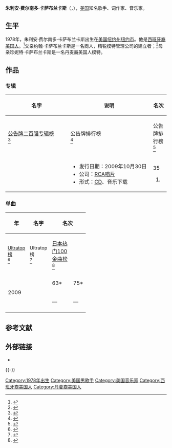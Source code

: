 {{noteTA
|1=zh-cn:费尔南多; zh-tw:費爾南多; zh-hk:費蘭度;
|2=zh-cn:卡萨布兰卡斯; zh-tw:卡薩布蘭卡斯; zh-hk:卡沙白蘭卡斯;
}}
{{艺人<!--导演、男演员、女演员、男歌手、女歌手、节目主持-->
| 图片     = Julian Casablancas Belfort 2010.jpg
| 图片尺寸 = 250px
| 图片简介 = 朱利安·费尔南多·卡萨布兰卡斯，2010年
| 姓名     = 朱利安·卡萨布兰卡斯
| 类型     = 男艺人
| 原名     = 
| 英文名   = {{lang|en|Julian Fernando Casablancas}}
| 綽號     = 
| 国籍     = {{USA}}
| 民族     = [[西班牙裔美国人|西班牙裔美国人]]
| 出生日期 = {{birth date and age|1978|8|23}} 
| 出生地点 = [[美国|美国]][[纽约州|纽约州]][[纽约市|纽约市]]
| 逝世日期 = <!--卒年在前生年在后{{death date and age|}} -->
| 逝世地点 = 
| 职业     = 歌手、樂隊主唱
| 语言     = [[英语|英语]]、[[西班牙语|西班牙语]]
| 相關團體 = [[鼓擊樂團|鼓擊樂團]]<br>[[The_Voidz|The Voidz]]<br>[[Daft_Punk|Daft Punk]]
| 現任成員 = 
| 過往成員 = 
| 唱片公司 = “崇拜”唱片公司、原始交换唱片公司、RCA唱片、新索音乐
| 音樂類型 = [[独立摇滚|独立摇滚]]、新浪潮、另类摇滚、车库摇滚、后朋复兴、流行电音
| 音樂專輯 = 
| 演奏樂器 = 歌唱、键盘乐器、吉他、贝斯、鼓、吉他合成器、口琴
| 教育程度 = 
| 宗教信仰 = 基督教
| 配偶     = <!--  {{marriage|姓名||}}  -->
| 儿女     = 
| 父母     = 
| 活跃年代 = 1998年至今
| 代表作   = 
| 经纪公司 = 
| 奖项     =  <!--  {{Awards|award= |year= |title= }} -->
| 网站     = <!-- {{URL|www.example.com}} -->
| IMDb     = 
}}
'''朱利安·费尔南多·卡萨布兰卡斯'''（{{lang-en|Julian Fernando Casablanca}}，{{bd|1978年|8月23日|||catIdx=K}}），[[美国|美国]]知名歌手、词作家、音乐家。

==生平==
1978年，朱利安·费尔南多·卡萨布兰卡斯出生在[[美国|美国]][[纽约州|纽约州]][[纽约市|纽约市]]。他是[[西班牙裔美国人|西班牙裔美国人]]。<ref>{{cite web |url=http://www.republicnola.com/republic-new-orleans-live-music/julian-casablancas.html |title=Julian Casablancas presented by Republic, Wagatail and Winter Circle |publisher=www.republicnola.com |date= |accessdate=2011-06-21 |deadurl=yes |archiveurl=https://web.archive.org/web/20101204160627/http://www.republicnola.com/republic-new-orleans-live-music/julian-casablancas.html |archivedate=2010-12-04 }}</ref>父亲约翰·卡萨布兰卡斯是一名商人，精锐模特管理公司的建立者；<ref name="Allmusic">{{cite web|url=http://allmusic.com/artist/julian-casablancas-p479859/biography|title=Allmusic profile of Julian Casablancas|last=Phares|first=Heather|accessdate=2011-04-22|work=Allmusic|archive-date=2011-04-18|archive-url=https://web.archive.org/web/20110418012357/http://www.allmusic.com/artist/julian-casablancas-p479859/biography|dead-url=no}}</ref>母亲珍妮特·卡萨布兰卡斯是一名丹麦裔美国人模特。

==作品==
===专辑===
{| class="wikitable plainrowheaders" style="text-align:center;"
|-
! rowspan="2" style="width:12em;"| 名字
! rowspan="2" style="width:16em;"| 说明
! colspan="9"| 名次
|- style="font-size:smaller;"
! style="width:35px;"| [[公告牌二百强专辑榜|公告牌二百强专辑榜]]<br><ref>{{cite web|url={{BillboardURLbyName|artist=julian casablancas|chart=all}}|title=Julian Casablancas Album & Song Chart History – Billboard 200|work=[[告示牌_(雜誌)|Billboard]]|publisher=[[Prometheus_Global_Media|Prometheus Global Media]]|accessdate=March 12, 2011}}</ref>
! style="width:35px;"| 公告牌排行榜<br><ref>{{cite web|url={{BillboardURLbyName|artist=julian casablancas|chart=Alternative Albums}}|title=Julian Casablancas Album & Song Chart History – Alternative Albums|work=[[告示牌_(雜誌)|Billboard]]|publisher=[[Prometheus_Global_Media|Prometheus Global Media]]|accessdate=March 12, 2011}}</ref>
! style="width:35px;"| 公告牌排行榜<br><ref>{{cite web|url={{BillboardURLbyName|artist=julian casablancas|chart=Rock Albums}}|title=Julian Casablancas Album & Song Chart History – Rock Albums|work=[[告示牌_(雜誌)|Billboard]]|publisher=[[Prometheus_Global_Media|Prometheus Global Media]]|accessdate=March 12, 2011}}</ref>
! style="width:35px;"| [[法国唱片出版业公会|法国唱片出版业公会]]<br/><ref name=fr>{{Cite web|url=http://www.lescharts.com/showinterpret.asp?interpret=Julian+Casablancas|title=Julian Casablancas Discography|publisher=lescharts.com|access-date=2014-04-03|archive-date=2020-08-13|archive-url=https://web.archive.org/web/20200813170421/https://lescharts.com/showinterpret.asp?interpret=Julian+Casablancas|dead-url=no}}</ref>
! style="width:35px;"| 爱尔兰专辑出版<br><ref>{{cite web|url=http://irish-charts.com/showinterpret.asp?interpret=Julian%20Casablancas|title=irishcharts.com – Discography Julian Casablancas|publisher=Hung Medien|accessdate=March 12, 2011|archive-date=2019-01-16|archive-url=https://web.archive.org/web/20190116050102/http://irish-charts.com/showinterpret.asp?interpret=Julian%20Casablancas|dead-url=no}}</ref>
! style="width:35px;"| 新西兰音乐录制<br><ref>{{cite web|url=http://www.charts.org.nz/search.asp?cat=a&search=Julian+Casablancas|title=charts.org.nz – New Zealand charts portal|publisher=Hung Medien|accessdate=March 12, 2011|archive-date=2011-07-24|archive-url=https://web.archive.org/web/20110724201546/http://www.charts.org.nz/search.asp?cat=a&search=Julian+Casablancas|dead-url=no}}</ref>
! style="width:35px;"| 瑞典音乐流行榜<br><ref name=swe>{{cite web|url=http://swedishcharts.com/search.asp?search=Julian+Casablancas&cat=a|title=swedishcharts.com – Swedish charts portal|publisher=Hung Medien|accessdate=March 12, 2011|archive-date=2019-01-16|archive-url=https://web.archive.org/web/20190116150045/https://swedishcharts.com/search.asp?search=Julian+Casablancas&cat=a|dead-url=no}}</ref>
! style="width:35px;"| 瑞士音乐排行榜<br/><ref name=swi>{{Cite web|url=http://www.hitparade.ch/showinterpret.asp?interpret=Julian+Casablancas|title=Julian Casablancas Discography|publisher=hitparade.ch|accessdate=2014-04-03|archive-date=2014-02-01|archive-url=https://web.archive.org/web/20140201153814/http://hitparade.ch/showinterpret.asp?interpret=Julian+Casablancas|dead-url=no}}</ref>
! style="width:35px;"| [[英国专辑排行榜|英国专辑排行榜]]<br><ref>{{cite web|url=http://www.chartstats.com/artistinfo.php?id=12441|title=Chart Stats – Julian Casablancas|publisher=chartstats.com|accessdate=March 12, 2011|archiveurl=https://archive.is/20120731115942/http://www.chartstats.com/artistinfo.php?id=12441|archivedate=2012年7月31日|deadurl=yes}}</ref>
|-
! scope="row"| {{lang|en|Phrazes for the Young}}
|
* 发行日期：2009年10月30日
* 公司：[[RCA唱片|RCA唱片]]
*形式：[[CD|CD]]、音乐下载
| 35
#
| 10
| 12
| 49
| 30
| 34
| 49
| 64
| 19
|}

===单曲===
{| class="wikitable plainrowheaders" style="text-align:center;"
!rowspan="2" |年
!rowspan="2" |名字
!colspan="3" |名次
!rowspan="2" |专辑
|-
! scope="col" style="width:3em;font-size:90%;" | [[Ultratop榜|Ultratop榜]]<br/><ref name=bel-vl>{{Cite web|url=http://www.ultratop.be/nl/showinterpret.asp?interpret=Julian+Casablancas|title=Julian Casablancas Discography|publisher=ultratop.be/nl/|access-date=2014-04-03|archive-date=2016-09-20|archive-url=https://web.archive.org/web/20160920182136/http://www.ultratop.be/nl/showinterpret.asp?interpret=Julian+Casablancas|dead-url=no}}</ref>
! scope="col" style="width:3em;font-size:90%;" | Ultratop榜<br/><ref name=bel-wa>{{Cite web|url=http://www.ultratop.be/fr/showinterpret.asp?interpret=Julian+Casablancas|title=Julian Casablancas Discography|publisher=ultratop.be/fr/|access-date=2014-04-03|archive-date=2017-09-05|archive-url=https://web.archive.org/web/20170905030246/http://www.ultratop.be/fr/showinterpret.asp?interpret=Julian+Casablancas|dead-url=no}}</ref>
! style="width:50px;"| [[日本热门100金曲榜|日本热门100金曲榜]]<br><ref>{{cite web|url={{BillboardURLbyName|artist=julian casablancas|chart=Japan Hot 100}}|title=Julian Casablancas Album & Song Chart History – Japan Hot 100|work=[[告示牌_(雜誌)|Billboard]]|publisher=[[Prometheus_Global_Media|Prometheus Global Media]]|accessdate=March 12, 2011}}</ref>
|-
| rowspan="2"| 2009
! scope="row"| {{lang|en|11th Dimension}}
| 63* || 75* || 48
| style="text-align:left;" rowspan="2"| {{lang|en|Phrazes for the Young}}
|-
! scope="row"| {{lang|en|I Wish It Was Christmas Today}}
| — || — || —
|-
| colspan="10" style="font-size:8pt"| 
|}

==参考文献==
{{reflist|30em}}

==外部链接==
{{Commons category|Julian Casablancas|朱利安·卡萨布兰卡斯}}
* {{Official website|http://www.juliancasablancas.com}}

{{-}}
{{Authority control}}
{{DEFAULTSORT:Casablancas, Julian}}

[[Category:1978年出生|Category:1978年出生]]
[[Category:美国男歌手|Category:美国男歌手]]
[[Category:美国音乐家|Category:美国音乐家]]
[[Category:西班牙裔美国人|Category:西班牙裔美国人]]
[[Category:丹麦裔美国人|Category:丹麦裔美国人]]